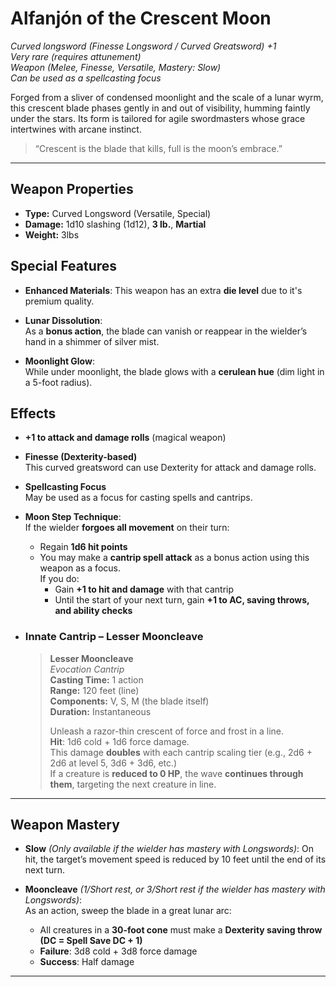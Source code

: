 # Alfanjón of the Crescent Moon

_Curved longsword (Finesse Longsword / Curved Greatsword) +1_  
_Very rare (requires attunement)_  
_Weapon (Melee, Finesse, Versatile, Mastery: Slow)_  
_Can be used as a spellcasting focus_

Forged from a sliver of condensed moonlight and the scale of a lunar wyrm, this crescent blade phases gently in and out of visibility, humming faintly under the stars. Its form is tailored for agile swordmasters whose grace intertwines with arcane instinct.

> “Crescent is the blade that kills, full is the moon’s embrace.”

---

## Weapon Properties

- **Type:** Curved Longsword (Versatile, Special)
- **Damage:** 1d10 slashing (1d12), **3 lb.**, **Martial**
- **Weight:** 3lbs

## Special Features

- **Enhanced Materials**: This weapon has an extra **die level** due to it's premium quality.

- **Lunar Dissolution**:  
  As a **bonus action**, the blade can vanish or reappear in the wielder’s hand in a shimmer of silver mist.

- **Moonlight Glow**:  
  While under moonlight, the blade glows with a **cerulean hue** (dim light in a 5-foot radius).

## Effects

- **+1 to attack and damage rolls** (magical weapon)

- **Finesse (Dexterity-based)**  
  This curved greatsword can use Dexterity for attack and damage rolls.

- **Spellcasting Focus**  
  May be used as a focus for casting spells and cantrips.

- **Moon Step Technique**:  
  If the wielder **forgoes all movement** on their turn:

  - Regain **1d6 hit points**
  - You may make a **cantrip spell attack** as a bonus action using this weapon as a focus.  
    If you do:
    - Gain **+1 to hit and damage** with that cantrip
    - Until the start of your next turn, gain **+1 to AC, saving throws, and ability checks**

- ### Innate Cantrip – Lesser Mooncleave

  > **Lesser Mooncleave**  
  > _Evocation Cantrip_  
  > **Casting Time:** 1 action  
  > **Range:** 120 feet (line)  
  > **Components:** V, S, M (the blade itself)  
  > **Duration:** Instantaneous
  >
  > Unleash a razor-thin crescent of force and frost in a line.  
  > **Hit**: 1d6 cold + 1d6 force damage.  
  > This damage **doubles** with each cantrip scaling tier (e.g., 2d6 + 2d6 at level 5, 3d6 + 3d6, etc.)  
  > If a creature is **reduced to 0 HP**, the wave **continues through them**, targeting the next creature in line.

---

## Weapon Mastery

- **Slow** _(Only available if the wielder has mastery with Longswords)_: On hit, the target’s movement speed is reduced by 10 feet until the end of its next turn.

- **Mooncleave** _(1/Short rest, or 3/Short rest if the wielder has mastery with Longswords)_:  
  As an action, sweep the blade in a great lunar arc:
  - All creatures in a **30-foot cone** must make a **Dexterity saving throw (DC = Spell Save DC + 1)**
  - **Failure**: 3d8 cold + 3d8 force damage
  - **Success**: Half damage

---
